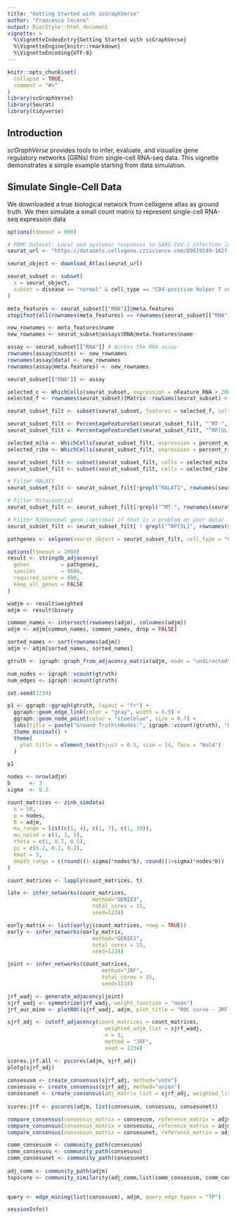 ```yaml
---
title: "Getting Started with scGraphVerse"
author: "Francesco Cecere"
output: BiocStyle::html_document
vignette: >
  %\VignetteIndexEntry{Getting Started with scGraphVerse}
  %\VignetteEngine{knitr::rmarkdown}
  %\VignetteEncoding{UTF-8}
---
```


```r
knitr::opts_chunk$set(
  collapse = TRUE,
  comment = "#>"
)
library(scGraphVerse)
library(Seurat)
library(tidyverse)
```

## Introduction

*scGraphVerse* provides tools to infer, evaluate, and visualize gene regulatory networks (GRNs) from single-cell RNA-seq data. This vignette demonstrates a simple example starting from data simulation.

## Simulate Single-Cell Data

We downloaded a true biological network from cellxgene atlas as ground truth.
We then simulate a small count matrix to represent single-cell RNA-seq expression data

```r
options(timeout = 600)

# PBMC Dataset: Local and systemic responses to SARS-CoV-2 infection in children and adults
seurat_url <- "https://datasets.cellxgene.cziscience.com/89619149-162f-4839-8e97-24735924417c.rds"

seurat_object <- download_Atlas(seurat_url)

seurat_subset <- subset(
  x = seurat_object,
  subset = disease == "normal" & cell_type == "CD4-positive helper T cell" & donor_id %in% c("AN6", "AN9", "NP18")
)
```


```r
meta_features <- seurat_subset[["RNA"]]@meta.features
stopifnot(all(rownames(meta_features) == rownames(seurat_subset[["RNA"]]@data)))

new_rownames <- meta_features$name
new_rownames <- seurat_subset@assays$RNA@meta.features$name

assay <- seurat_subset[["RNA"]] # Access the RNA assay
rownames(assay@counts) <- new_rownames
rownames(assay@data) <- new_rownames
rownames(assay@meta.features) <- new_rownames

seurat_subset[["RNA"]] <- assay

selected_c <- WhichCells(seurat_subset, expression = nFeature_RNA > 200)
selected_f <- rownames(seurat_subset)[Matrix::rowSums(seurat_subset) > 3]

seurat_subset_filt <- subset(seurat_subset, features = selected_f, cells = selected_c)

seurat_subset_filt <- PercentageFeatureSet(seurat_subset_filt, "^MT-", col.name = "percent_mito")
seurat_subset_filt <- PercentageFeatureSet(seurat_subset_filt, "^RP[SL]", col.name = "percent_ribo")

selected_mito <- WhichCells(seurat_subset_filt, expression = percent_mito < 20)
selected_ribo <- WhichCells(seurat_subset_filt, expression = percent_ribo > 5)

seurat_subset_filt <- subset(seurat_subset_filt, cells = selected_mito)
seurat_subset_filt <- subset(seurat_subset_filt, cells = selected_ribo)

# Filter MALAT1
seurat_subset_filt <- seurat_subset_filt[!grepl("MALAT1", rownames(seurat_subset_filt)), ]

# Filter Mitocondrial
seurat_subset_filt <- seurat_subset_filt[!grepl("^MT-", rownames(seurat_subset_filt)), ]

# Filter Ribossomal gene (optional if that is a problem on your data)
seurat_subset_filt <- seurat_subset_filt[ ! grepl("^RP[SL]", rownames(seurat_subset_filt)), ]
```


```r
pathgenes <- selgene(seurat_object = seurat_subset_filt, cell_type = "CD4-positive helper T cell", top_n = 500)

options(timeout = 2000)
result <- stringdb_adjacency(
  genes          = pathgenes,
  species        = 9606,
  required_score = 900,
  keep_all_genes = FALSE
)

wadjm <- result$weighted
adjm <- result$binary

common_names <- intersect(rownames(adjm), colnames(adjm))
adjm <- adjm[common_names, common_names, drop = FALSE]

sorted_names <- sort(rownames(adjm))
adjm <- adjm[sorted_names, sorted_names]

```


```r
gtruth <- igraph::graph_from_adjacency_matrix(adjm, mode = "undirected", diag = FALSE)

num_nodes <- igraph::vcount(gtruth)
num_edges <- igraph::ecount(gtruth)

set.seed(1234)

p1 <- ggraph::ggraph(gtruth, layout = "fr") + 
  ggraph::geom_edge_link(color = "gray", width = 0.5) +  
  ggraph::geom_node_point(color = "steelblue", size = 0.7) +  
  labs(title = paste("Ground Truth\nNodes:", igraph::vcount(gtruth), "Edges:", igraph::ecount(gtruth))) +
  theme_minimal() +
  theme(
    plot.title = element_text(hjust = 0.5, size = 14, face = "bold")
  )

p1
```

```r
nodes <- nrow(adjm)
b      <- 3
sigma  <- 0.2

count_matrices <- zinb_simdata(
  n = 50, 
  p = nodes, 
  B = adjm, 
  mu_range = list(c(1, 4), c(1, 7), c(1, 10)),
  mu_noise = c(1, 3, 5),  
  theta = c(1, 0.7, 0.5),  
  pi = c(0.2, 0.2, 0.2),  
  kmat = 3,
  depth_range = c(round((1-sigma)*nodes*b), round((1+sigma)*nodes*b))
)

count_matrices <- lapply(count_matrices, t)
```


```r
late <- infer_networks(count_matrices, 
                           method="GENIE3",
                           total_cores = 15,
                           seed=1234)

early_matrix <- list(earlyj(count_matrices, rowg = TRUE))
early <- infer_networks(early_matrix, 
                           method="GENIE3",
                           total_cores = 15,
                           seed=1234)

joint <- infer_networks(count_matrices, 
                              method="JRF", 
                              total_cores = 15,
                              seed=1234)
```


```r
jrf_wadj <- generate_adjacency(joint)
sjrf_wadj <- symmetrize(jrf_wadj, weight_function = "mean")
jrf_auc_mine <- plotROC(sjrf_wadj, adjm, plot_title = "ROC curve - JRF Late Integration", is_binary = FALSE)
```

```r
sjrf_adj <- cutoff_adjacency(count_matrices = count_matrices,
                               weighted_adjm_list = sjrf_wadj, 
                               n = 3,
                               method = "JRF",
                               seed = 1234)
```

```r
scores.jrf.all <- pscores(adjm, sjrf_adj)
plotg(sjrf_adj)
  
consesusm <- create_consensus(sjrf_adj, method="vote")
consesusu <- create_consensus(sjrf_adj, method="union")
consesunet <- create_consensus(adj_matrix_list = sjrf_adj, weighted_list = sjrf_wadj, method = "INet", threshold = 0.1, ncores = 15)
  
scores.jrf <- pscores(adjm, list(consesusm, consesusu, consesunet))
```

```r
compare_consensus(consensus_matrix = consesusm, reference_matrix = adjm, false_plot = FALSE)
compare_consensus(consensus_matrix = consesusu, reference_matrix = adjm, false_plot = FALSE)
compare_consensus(consensus_matrix = consesunet, reference_matrix = adjm, false_plot = FALSE)
```

```r
comm_consesusm <- community_path(consesusm)
comm_consesusu <- community_path(consesusu)
comm_consesunet <- community_path(consesunet)
  
adj_comm <- community_path(adjm)
topscore <- community_similarity(adj_comm,list(comm_consesusm, comm_consesusu, comm_consesunet))
 
```


```r
query <- edge_mining(list(consesusm), adjm, query_edge_types = "TP")
```

```r
sessionInfo()
```

